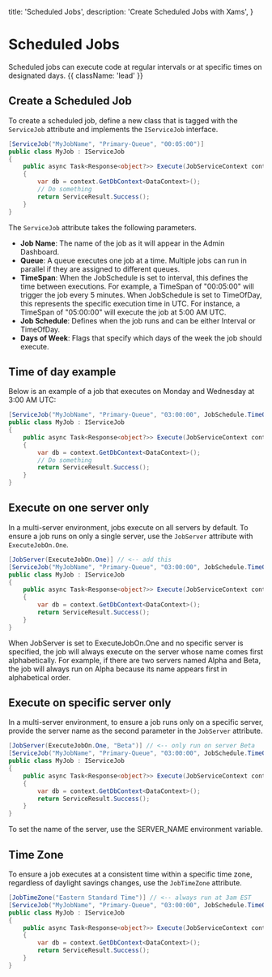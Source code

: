   title: 'Scheduled Jobs',
  description: 'Create Scheduled Jobs with Xams',
}

# Scheduled Jobs

Scheduled jobs can execute code at regular intervals or at specific times on designated days. {{ className: 'lead' }}

## Create a Scheduled Job

To create a scheduled job, define a new class that is tagged with the `ServiceJob` attribute and implements the `IServiceJob` interface.

```c# {{ title: 'Project / Jobs / MyJob.cs' }}
[ServiceJob("MyJobName", "Primary-Queue", "00:05:00")]
public class MyJob : IServiceJob
{
    public async Task<Response<object?>> Execute(JobServiceContext context)
    {
        var db = context.GetDbContext<DataContext>();
        // Do something
        return ServiceResult.Success();
    }
}
```

The `ServiceJob` attribute takes the following parameters.

- <b>Job Name</b>: The name of the job as it will appear in the Admin Dashboard.
- <b>Queue</b>: A queue executes one job at a time. Multiple jobs can run in
  parallel if they are assigned to different queues.
- <b>TimeSpan</b>: When the JobSchedule is set to interval, this defines the
  time between executions. For example, a TimeSpan of "00:05:00" will trigger
  the job every 5 minutes. When JobSchedule is set to TimeOfDay, this represents
  the specific execution time in UTC. For instance, a TimeSpan of "05:00:00"
  will execute the job at 5:00 AM UTC.
- <b>Job Schedule</b>: Defines when the job runs and can be either Interval or
  TimeOfDay.
- <b>Days of Week</b>: Flags that specify which days of the week the job should
  execute.

## Time of day example

Below is an example of a job that executes on Monday and Wednesday at 3:00 AM UTC:

```c# {{ title: 'Project / Jobs / MyJob.cs' }}
[ServiceJob("MyJobName", "Primary-Queue", "03:00:00", JobSchedule.TimeOfDay, DaysOfWeek.Monday | DaysOfWeek.Wednesday)]
public class MyJob : IServiceJob
{
    public async Task<Response<object?>> Execute(JobServiceContext context)
    {
        var db = context.GetDbContext<DataContext>();
        // Do something
        return ServiceResult.Success();
    }
}
```

## Execute on one server only

In a multi-server environment, jobs execute on all servers by default. To ensure a job runs on only a single server, use the `JobServer` attribute with `ExecuteJobOn.One`.

```c# {{ title: 'Project.Services / Jobs / MyJob.cs' }}
[JobServer(ExecuteJobOn.One)] // <-- add this
[ServiceJob("MyJobName", "Primary-Queue", "03:00:00", JobSchedule.TimeOfDay, DaysOfWeek.Monday | DaysOfWeek.Wednesday)]
public class MyJob : IServiceJob
{
    public async Task<Response<object?>> Execute(JobServiceContext context)
    {
        var db = context.GetDbContext<DataContext>();
        return ServiceResult.Success();
    }
}
```
<Note>When JobServer is set to ExecuteJobOn.One and no specific server is specified, the job will always execute on the server whose name comes first alphabetically. For example, if there are two servers named Alpha and Beta, the job will always run on Alpha because its name appears first in alphabetical order.</Note>

## Execute on specific server only

In a multi-server environment, to ensure a job runs only on a specific server, provide the server name as the second parameter in the `JobServer` attribute.
```c# {{ title: 'Project / Jobs / MyJob.cs' }}
[JobServer(ExecuteJobOn.One, "Beta")] // <-- only run on server Beta
[ServiceJob("MyJobName", "Primary-Queue", "03:00:00", JobSchedule.TimeOfDay, DaysOfWeek.Monday | DaysOfWeek.Wednesday)]
public class MyJob : IServiceJob
{
    public async Task<Response<object?>> Execute(JobServiceContext context)
    {
        var db = context.GetDbContext<DataContext>();
        return ServiceResult.Success();
    }
}
```

<Note>To set the name of the server, use the SERVER_NAME environment variable.</Note>

## Time Zone

To ensure a job executes at a consistent time within a specific time zone, regardless of daylight savings changes, use the `JobTimeZone` attribute.

```c# {{ title: 'Project / Jobs / MyJob.cs' }}
[JobTimeZone("Eastern Standard Time")] // <-- always run at 3am EST
[ServiceJob("MyJobName", "Primary-Queue", "03:00:00", JobSchedule.TimeOfDay, DaysOfWeek.Monday | DaysOfWeek.Wednesday)]
public class MyJob : IServiceJob
{
    public async Task<Response<object?>> Execute(JobServiceContext context)
    {
        var db = context.GetDbContext<DataContext>();
        return ServiceResult.Success();
    }
}
```